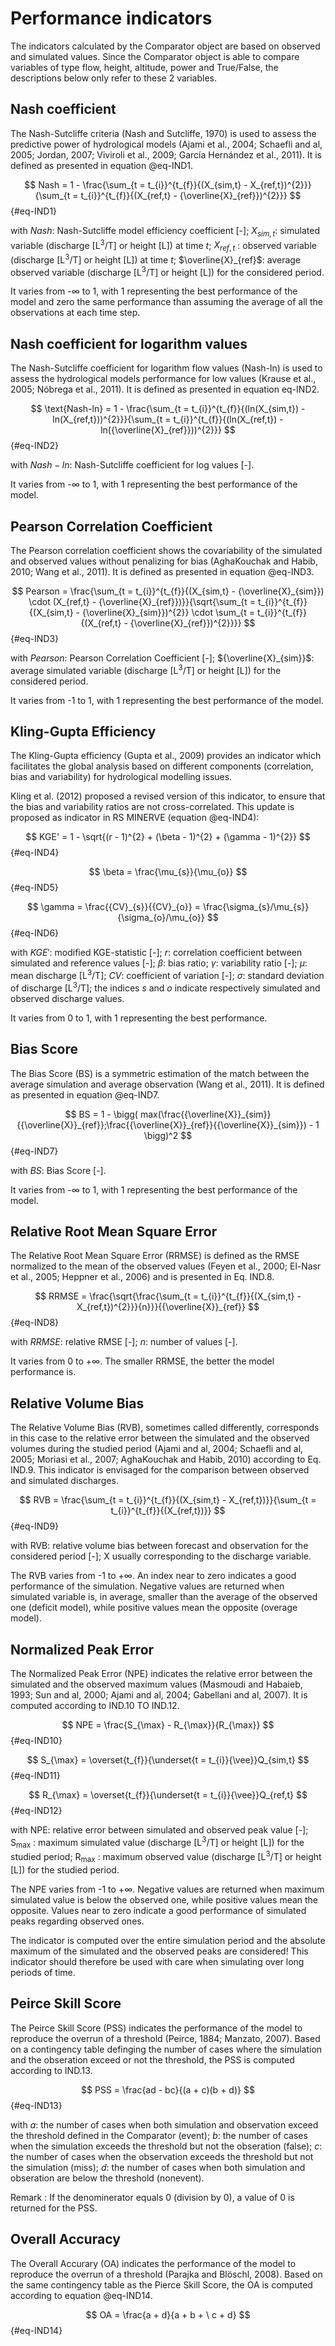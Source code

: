 # Performance indicators {#sec-performance_indicators}

The indicators calculated by the Comparator object are based on observed and simulated values. Since the Comparator object is able to compare variables of type flow, height, altitude, power and True/False, the descriptions below only refer to these 2 variables.

## Nash coefficient {#sec-performance_indicators_nash}

The Nash-Sutcliffe criteria (Nash and Sutcliffe, 1970) is used to assess the predictive power of hydrological models (Ajami et al., 2004; Schaefli and al, 2005; Jordan, 2007; Viviroli et al., 2009; García Hernández et al., 2011). It is defined as presented in equation @eq-IND1.

$$
Nash = 1 - \frac{\sum_{t = t_{i}}^{t_{f}}{(X_{sim,t} - X_{ref,t})^{2}}}{\sum_{t = t_{i}}^{t_{f}}{(X_{ref,t} - {\overline{X}_{ref}})^{2}}}
$$ {#eq-IND1}

with $Nash$: Nash-Sutcliffe model efficiency coefficient \[-\]; $X_{sim,t}$: simulated variable (discharge \[L^3^/T\] or height \[L\]) at time *t*; $X_{ref,t}$ : observed variable (discharge \[L^3^/T\] or height \[L\]) at time *t*; $\overline{X}_{ref}$: average observed variable (discharge \[L^3^/T\] or height \[L\]) for the considered period.

It varies from -∞ to 1, with 1 representing the best performance of the model and zero the same performance than assuming the average of all the observations at each time step.

## Nash coefficient for logarithm values {#sec-performance_indicators_nashlog}

The Nash-Sutcliffe coefficient for logarithm flow values (Nash-ln) is used to assess the hydrological models performance for low values (Krause et al., 2005; Nóbrega et al., 2011). It is defined as presented in equation eq-IND2.

$$
\text{Nash-ln} = 1 - \frac{\sum_{t = t_{i}}^{t_{f}}{(ln(X_{sim,t}) - ln(X_{ref,t}))^{2}}}{\sum_{t = t_{i}}^{t_{f}}{(ln(X_{ref,t}) - ln({\overline{X}_{ref}}))^{2}}}
$$ {#eq-IND2}
  
with $Nash-ln$: Nash-Sutcliffe coefficient for log values \[-\].

It varies from -∞ to 1, with 1 representing the best performance of the model.

## Pearson Correlation Coefficient {#sec-performance_indicators_pearson}

The Pearson correlation coefficient shows the covariability of the simulated and observed values without penalizing for bias (AghaKouchak and Habib, 2010; Wang et al., 2011). It is defined as presented in equation @eq-IND3.

$$
Pearson = \frac{\sum_{t = t_{i}}^{t_{f}}{(X_{sim,t} - {\overline{X}_{sim}}) \cdot (X_{ref,t} - {\overline{X}_{ref}})}}{\sqrt{\sum_{t = t_{i}}^{t_{f}}{(X_{sim,t} - {\overline{X}_{sim}})^{2}} \cdot \sum_{t = t_{i}}^{t_{f}}{(X_{ref,t} - {\overline{X}_{ref}})^{2}}}}
$$ {#eq-IND3}

with $Pearson$: Pearson Correlation Coefficient \[-\]; ${\overline{X}_{sim}}$: average simulated variable (discharge \[L^3^/T\] or height \[L\]) for the considered period.

It varies from -1 to 1, with 1 representing the best performance of the model.

## Kling-Gupta Efficiency {#sec-performance_indicators_klinggupta}

The Kling-Gupta efficiency (Gupta et al., 2009) provides an indicator which facilitates the global analysis based on different components (correlation, bias and variability) for hydrological modelling issues.

Kling et al. (2012) proposed a revised version of this indicator, to ensure that the bias and variability ratios are not cross-correlated. This update is proposed as indicator in RS MINERVE (equation @eq-IND4):

$$
KGE' = 1 - \sqrt{(r - 1)^{2} + (\beta - 1)^{2} + (\gamma - 1)^{2}}
$$ {#eq-IND4}

$$
\beta = \frac{\mu_{s}}{\mu_{o}}
$$ {#eq-IND5}

$$
\gamma = \frac{{CV}_{s}}{{CV}_{o}} = \frac{\sigma_{s}/\mu_{s}}{\sigma_{o}/\mu_{o}}
$$ {#eq-IND6}

with $KGE'$: modified KGE-statistic \[-\]; $r$: correlation coefficient between simulated and reference values \[-\]; $\beta$: bias ratio; $\gamma$: variability ratio \[-\]; $\mu$: mean discharge \[L^3^/T\]; $CV$: coefficient of variation \[-\]; $\sigma$: standard deviation of discharge \[L^3^/T\]; the indices $s$ and $o$ indicate respectively simulated and observed discharge values.

It varies from 0 to 1, with 1 representing the best performance.

## Bias Score {#sec-performance_indicators_biasscore}

The Bias Score (BS) is a symmetric estimation of the match between the average simulation and average observation (Wang et al., 2011). It is defined as presented in equation @eq-IND7.

$$
BS = 1 - \bigg( max(\frac{{\overline{X}}_{sim}}{{\overline{X}}_{ref}};\frac{{\overline{X}}_{ref}}{{\overline{X}}_{sim}}) - 1 \bigg)^2
$$ {#eq-IND7}

with $BS$: Bias Score \[-\].

It varies from -∞ to 1, with 1 representing the best performance of the model.

## Relative Root Mean Square Error {#sec-performance_indicators_rrmse}

The Relative Root Mean Square Error (RRMSE) is defined as the RMSE
normalized to the mean of the observed values (Feyen et al., 2000;
El-Nasr et al., 2005; Heppner et al., 2006) and is presented in
Eq. IND.8.

$$
RRMSE = \frac{\sqrt{\frac{\sum_{t = t_{i}}^{t_{f}}{(X_{sim,t} - X_{ref,t})^{2}}}{n}}}{{\overline{X}}_{ref}}
$$ {#eq-IND8}

with $RRMSE$: relative RMSE \[-\]; $n$: number of values \[-\].

It varies from 0 to +∞. The smaller RRMSE, the better the model performance is.

## Relative Volume Bias {#sec-performance_indicators_rvb}

The Relative Volume Bias (RVB), sometimes called differently,
corresponds in this case to the relative error between the simulated and
the observed volumes during the studied period (Ajami and al, 2004;
Schaefli and al, 2005; Moriasi et al., 2007; AghaKouchak and Habib,
2010) according to Eq. IND.9. This indicator is envisaged for the
comparison between observed and simulated discharges.

$$
RVB = \frac{\sum_{t = t_{i}}^{t_{f}}{(X_{sim,t} - X_{ref,t})}}{\sum_{t = t_{i}}^{t_{f}}{(X_{ref,t})}}
$$ {#eq-IND9}

with RVB: relative volume bias between forecast and observation for
the considered period \[-\]; X usually corresponding to the discharge
variable.

The RVB varies from -1 to +∞. An index near to zero indicates a good
performance of the simulation. Negative values are returned when
simulated variable is, in average, smaller than the average of the
observed one (deficit model), while positive values mean the opposite
(overage model).

## Normalized Peak Error {#sec-performance_indicators_npe}

The Normalized Peak Error (NPE) indicates the relative error between the
simulated and the observed maximum values (Masmoudi and Habaieb, 1993;
Sun and al, 2000; Ajami and al, 2004; Gabellani and al, 2007). It is
computed according to IND.10 TO IND.12.

$$
NPE = \frac{S_{\max} - R_{\max}}{R_{\max}}
$$ {#eq-IND10}

$$
S_{\max} = \overset{t_{f}}{\underset{t = t_{i}}{\vee}}Q_{sim,t}
$$ {#eq-IND11}

$$
R_{\max} = \overset{t_{f}}{\underset{t = t_{i}}{\vee}}Q_{ref,t}
$$ {#eq-IND12}

with NPE: relative error between simulated and observed peak value
\[-\]; S~max~ : maximum simulated value (discharge \[L^3^/T\] or height
\[L\]) for the studied period; R~max~ : maximum observed value
(discharge \[L^3^/T\] or height \[L\]) for the studied period.

The NPE varies from -1 to +∞. Negative values are returned when maximum
simulated value is below the observed one, while positive values mean
the opposite. Values near to zero indicate a good performance of
simulated peaks regarding observed ones.

:::{.callout-warning}
The indicator is computed over the entire simulation period and the absolute maximum of the simulated and the observed peaks are considered! This indicator should therefore be used with care when simulating over long periods of time.
:::

## Peirce Skill Score {#sec-performance_indicators_pierce}

The Peirce Skill Score (PSS) indicates the performance of the model to
reproduce the overrun of a threshold (Peirce, 1884; Manzato, 2007).
Based on a contingency table definging the number of cases where the
simulation and the obseration exceed or not the threshold, the PSS is
computed according to IND.13.

$$
PSS = \frac{ad - bc}{(a + c)(b + d)}
$$ {#eq-IND13}

with $a$: the number of cases when both simulation and observation exceed the threshold defined in the Comparator (event); $b$: the number of cases when the simulation exceeds the threshold but not the obseration (false); $c$: the number of cases when the observation exceeds the threshold but not the simulation (miss); $d$: the number of cases when both simulation and obseration are below the threshold (nonevent).

:::{.callout-note}
Remark : If the denominerator equals 0 (division by 0), a value of 0 is returned for the PSS.
:::

## Overall Accuracy {#sec-performance_indicators_oa}

The Overall Accurary (OA) indicates the performance of the model to reproduce the overrun of a threshold (Parajka and Blöschl, 2008). Based on the same contingency table as the Pierce Skill Score, the OA is computed according to equation @eq-IND14.

$$
OA = \frac{a + d}{a + b + \ c + d}
$$ {#eq-IND14}
